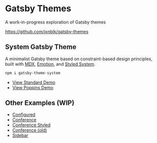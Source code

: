 
# Gatsby Themes

A work-in-progress exploration of Gatsby themes

https://github.com/jxnblk/gatsby-themes

## System Gatsby Theme

A minimalist Gatsby theme based on constraint-based design principles, built with [MDX][], [Emotion][], and [Styled System][].

```sh
npm i gatsby-theme-system
```

- [View Standard Demo](/examples/system)
- [View Poppins Demo](/examples/system-poppins)

## Other Examples (WIP)

- [Configured](/examples/configured)
- [Conference](/examples/conf)
- [Conference Styled](/examples/conf-styled)
- [Conference (old)](/examples/conference)
- [Sidebar](/examples/fullwidth-sidebar)

[mdx]: https://mdxjs.com
[emotion]: https://emotion.sh
[styled-system]: https://styled-system.com
[styled system]: https://styled-system.com
